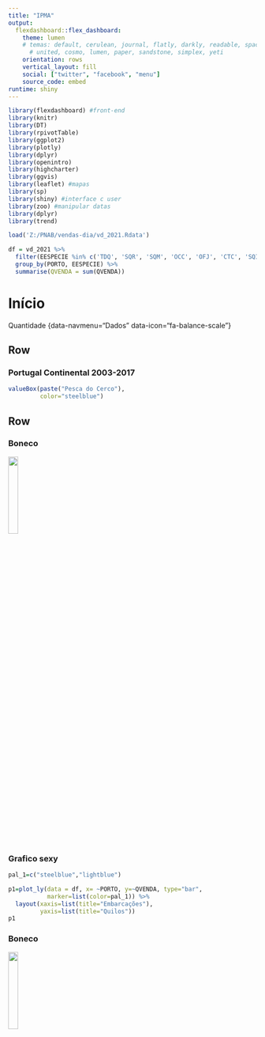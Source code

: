 ```yaml
---
title: "IPMA"
output: 
  flexdashboard::flex_dashboard:
    theme: lumen
    # temas: default, cerulean, journal, flatly, darkly, readable, spacelab, 
      # united, cosmo, lumen, paper, sandstone, simplex, yeti
    orientation: rows
    vertical_layout: fill
    social: ["twitter", "facebook", "menu"]
    source_code: embed
runtime: shiny
---
```


```r
library(flexdashboard) #front-end
library(knitr)
library(DT)
library(rpivotTable)
library(ggplot2)
library(plotly)
library(dplyr)
library(openintro)
library(highcharter)
library(ggvis)
library(leaflet) #mapas
library(sp)
library(shiny) #interface c user
library(zoo) #manipular datas
library(dplyr)
library(trend)
```

```r
load('Z:/PNAB/vendas-dia/vd_2021.Rdata')

df = vd_2021 %>%
  filter(EESPECIE %in% c('TDQ', 'SQR', 'SQM', 'OCC', 'OFJ', 'CTC', 'SQI')) %>% 
  group_by(PORTO, EESPECIE) %>% 
  summarise(QVENDA = sum(QVENDA))
```

Início {data-icon="fa-home"}
================================

Quantidade {data-navmenu="Dados" data-icon="fa-balance-scale"}


Row
--------------------------------

### Portugal Continental 2003-2017
```r
valueBox(paste("Pesca do Cerco"),
         color="steelblue")
```


Row {data-width=325}
--------------------------------

### Boneco
![](imgs/gc.jpg){ width=20% }

### Grafico sexy
```r
pal_1=c("steelblue","lightblue")

p1=plot_ly(data = df, x= ~PORTO, y=~QVENDA, type="bar",
           marker=list(color=pal_1)) %>%
  layout(xaxis=list(title="Embarcações"), 
         yaxis=list(title="Quilos"))
p1
```

### Boneco
![](imgs/gc.jpg){ width=20% }
